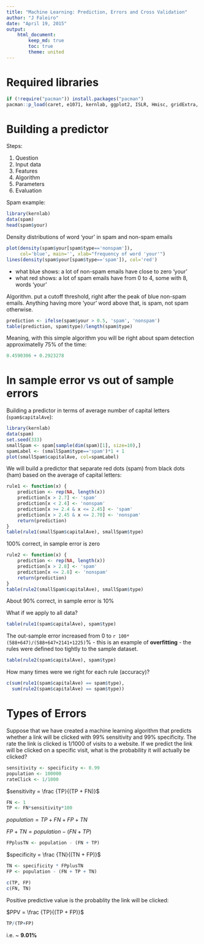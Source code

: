 ```yaml
---
title: "Machine Learning: Prediction, Errors and Cross Validation"
author: "J Faleiro"
date: "April 19, 2015"
output: 
    html_document:
        keep_md: true
        toc: true
        theme: united
---
```


# Required libraries

```r
if (!require("pacman")) install.packages("pacman")
pacman::p_load(caret, e1071, kernlab, ggplot2, ISLR, Hmisc, gridExtra, RANN, AppliedPredictiveModeling)
```

# Building a predictor

Steps:

1. Question
2. Input data
3. Features
4. Algorithm
5. Parameters
6. Evaluation

Spam example:

```r
library(kernlab)
data(spam)
head(spam$your)
```

Density distributions of word 'your' in spam and non-spam emails

```r
plot(density(spam$your[spam$type=='nonspam']), 
     col='blue', main='', xlab="frequency of word 'your'")
lines(density(spam$your[spam$type=='spam']), col='red')
```

* what blue shows: a lot of non-spam emails have close to zero 'your'
* what red shows: a lot of spam emails have from 0 to 4, some with 8, words 'your'

Algorithm. put a cutoff threshold, right after the peak of blue non-spam emails. Anything having more 'your' word above that, is spam, not spam otherwise.

```r
prediction <- ifelse(spam$your > 0.5, 'spam', 'nonspam')
table(prediction, spam$type)/length(spam$type)
```

Meaning, with this simple algorithm you will be right about spam detection approximatelly 75% of the time:

```r
0.4590306 + 0.2923278
```

# In sample error vs out of sample errors

Building a predictor in terms of average number of capital letters (`spam$capitalAve`):

```r
library(kernlab)
data(spam)
set.seed(333)
smallSpam <- spam[sample(dim(spam)[1], size=10),]
spamLabel <- (smallSpam$type=='spam')*1 + 1
plot(smallSpam$capitalAve, col=spamLabel)
```

We will build a predictor that separate red dots (spam) from black dots (ham) based on the average of capital letters:

```r
rule1 <- function(x) {
    prediction <- rep(NA, length(x))
    prediction[x > 2.7] <- 'spam'
    prediction[x < 2.4] <- 'nonspam'
    prediction[x >= 2.4 & x <= 2.45] <- 'spam'
    prediction[x > 2.45 & x <= 2.70] <- 'nonspam'
    return(prediction)
}
table(rule1(smallSpam$capitalAve), smallSpam$type)
```

100% correct, in sample error is zero

```r
rule2 <- function(x) {
    prediction <- rep(NA, length(x))
    prediction[x > 2.8] <- 'spam'
    prediction[x <= 2.8] <- 'nonspam'
    return(prediction)
}
table(rule2(smallSpam$capitalAve), smallSpam$type)
```

About 90% correct, in sample error is 10%

What if we apply to all data?

```r
table(rule1(spam$capitalAve), spam$type)
```

The out-sample error increased from 0 to `r 100*(588+647)/(588+647+2141+1225)`% - this is an example of **overfitting**  - the rules were defined too tightly to the sample dataset.

```r
table(rule2(spam$capitalAve), spam$type)
```

How many times were we right for each rule (accuracy)?

```r
c(sum(rule1(spam$capitalAve) == spam$type),
  sum(rule2(spam$capitalAve) == spam$type))
```

# Types of Errors

Suppose that we have created a machine learning algorithm that predicts whether a link will be clicked with 99% sensitivity and 99% specificity. The rate the link is clicked is 1/1000 of visits to a website. If we predict the link will be clicked on a specific visit, what is the probability it will actually be clicked?

```r
sensitivity <- specificity <- 0.99
population <- 100000 
rateClick <- 1/1000
```

$sensitivity = \frac {TP}{(TP + FN)}$

```r
FN <- 1
TP <- FN*sensitivity*100
```

$population = TP + FN + FP + TN$

$FP + TN = population - (FN + TP)$

```r
FPplusTN <- population - (FN + TP)
```

$specificity = \frac {TN}{(TN + FP)}$

```r
TN <- specificity * FPplusTN
FP <- population - (FN + TP + TN)
```

```r
c(TP, FP)
c(FN, TN)
```

Positive predictive value is the probablity the link will be clicked:

$PPV = \frac {TP}{(TP + FP)}$

```r
TP/(TP+FP)
```

i.e. ~ **9.01%**